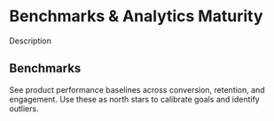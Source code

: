 # Benchmarks & Analytics Maturity
Description

## Benchmarks
See product performance baselines across conversion, retention, and engagement. Use these as north stars to calibrate goals and identify outliers.



<div className="extendedButtonComponent" >

<div className="bg-base100 rounded-xl">
 
  <p>


</p>
  <br></br>
  <ExtendedButton
    title="Product Analytics Benchmarks"
    link="https://mixpanel.com/benchmarks/"
  ></ExtendedButton>
</div>

</div>
<br></br>
<br></br>
